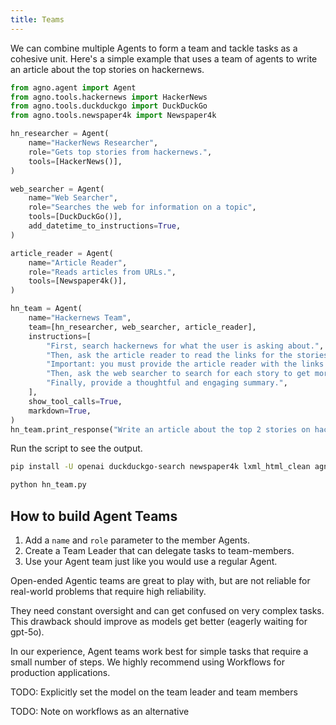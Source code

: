 ```yaml
---
title: Teams
---
```


We can combine multiple Agents to form a team and tackle tasks as a cohesive unit. Here's a simple example that uses a team of agents to write an article about the top stories on hackernews.

```python hn_team.py
from agno.agent import Agent
from agno.tools.hackernews import HackerNews
from agno.tools.duckduckgo import DuckDuckGo
from agno.tools.newspaper4k import Newspaper4k

hn_researcher = Agent(
    name="HackerNews Researcher",
    role="Gets top stories from hackernews.",
    tools=[HackerNews()],
)

web_searcher = Agent(
    name="Web Searcher",
    role="Searches the web for information on a topic",
    tools=[DuckDuckGo()],
    add_datetime_to_instructions=True,
)

article_reader = Agent(
    name="Article Reader",
    role="Reads articles from URLs.",
    tools=[Newspaper4k()],
)

hn_team = Agent(
    name="Hackernews Team",
    team=[hn_researcher, web_searcher, article_reader],
    instructions=[
        "First, search hackernews for what the user is asking about.",
        "Then, ask the article reader to read the links for the stories to get more information.",
        "Important: you must provide the article reader with the links to read.",
        "Then, ask the web searcher to search for each story to get more information.",
        "Finally, provide a thoughtful and engaging summary.",
    ],
    show_tool_calls=True,
    markdown=True,
)
hn_team.print_response("Write an article about the top 2 stories on hackernews", stream=True)
```

Run the script to see the output.

```bash
pip install -U openai duckduckgo-search newspaper4k lxml_html_clean agno

python hn_team.py
```

## How to build Agent Teams

1. Add a `name` and `role` parameter to the member Agents.
2. Create a Team Leader that can delegate tasks to team-members.
3. Use your Agent team just like you would use a regular Agent.

<Warning>
Open-ended Agentic teams are great to play with, but are not reliable for real-world problems that require high reliability.

They need constant oversight and can get confused on very complex tasks. This drawback should improve as models get better (eagerly waiting for gpt-5o).

In our experience, Agent teams work best for simple tasks that require a small number of steps. We highly recommend using Workflows for production applications.
</Warning>

TODO: Explicitly set the model on the team leader and team members

TODO: Note on workflows as an alternative
